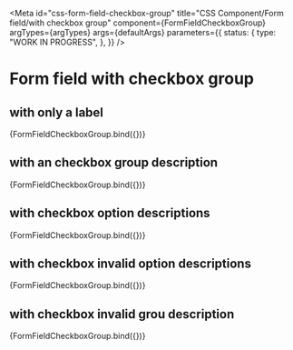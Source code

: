 <!-- @license CC0-1.0 -->


<Meta
  id="css-form-field-checkbox-group"
  title="CSS Component/Form field/with checkbox group"
  component={FormFieldCheckboxGroup}
  argTypes={argTypes}
  args={defaultArgs}
  parameters={{
    status: {
      type: "WORK IN PROGRESS",
    },
  }}
/>

# Form field with checkbox group

## with only a label

<Canvas>
  <Story
    name="label"
    args={{
      ...exampleArgs,
      groupId: "0128c307-ead5-40d4-9a99-c91aa6fa4a99",
      groupLabel: "Hoe wil je dat wij contact opnemen?",
      options: [
        {
          id: "a374296c-669e-45d0-a26d-e62e959958dd",
          name: "phone",
          value: "true",
          label: "Telefoon",
          checked: true,
        },
        {
          id: "714205e8-d33b-40d8-9721-e2ea71c62a20",
          name: "email",
          value: "true",
          label: "E-mail",
        },
        {
          id: "67fa8ea7-6b75-4049-ae4f-ebaa816e4c35",
          name: "mail",
          value: "true",
          label: "Brief",
        },
      ],
    }}
  >
    {FormFieldCheckboxGroup.bind({})}
  </Story>
</Canvas>

## with an checkbox group description

<Canvas>
  <Story
    name="group description"
    args={{
      ...exampleArgs,
      groupId: "d7218515-bf54-45c1-ba57-a72af5d7fd42",
      groupDescription: "Kies één of meerdere opties.",
      groupLabel: "Hoe wil je dat wij contact opnemen?",
      options: [
        {
          id: "2a5524f5-6ee8-4be1-90a1-87d0d619d2ee",
          name: "phone",
          value: "true",
          label: "Telefoon",
          checked: true,
        },
        {
          id: "1fe84cc2-16fc-4e9b-9498-856583652181",
          name: "email",
          value: "true",
          label: "E-mail",
        },
        {
          id: "96493bfe-2caa-4cb3-80ce-a4a46fc69c10",
          name: "mail",
          value: "true",
          label: "Brief",
        },
      ],
    }}
  >
    {FormFieldCheckboxGroup.bind({})}
  </Story>
</Canvas>

## with checkbox option descriptions

<Canvas>
  <Story
    name="option description"
    args={{
      ...exampleArgs,
      groupId: "764bacdd-94b4-4774-be40-89e9e5f82c19",
      groupLabel: "Hoe wil je dat wij contact opnemen?",
      options: [
        {
          id: "28a9109b-eb9c-4119-abaa-02d09e8f359b",
          name: "phone",
          value: "true",
          label: "Telefoon",
          description: "We bellen je op (085) 555 0000",
          checked: true,
        },
        {
          id: "3bdeeba2-199f-44e9-9184-ed8dbfb2fc37",
          name: "email",
          description: "Web mailen je op info@example.com",
          value: "true",
          label: "E-mail",
        },
        {
          id: "2bb862c1-114e-4529-975e-1776df23f055",
          name: "mail",
          value: "true",
          label: "Brief",
          description: "Je ontvangt een brief op Stadhuisplein 1, Amsterdam",
        },
      ],
    }}
  >
    {FormFieldCheckboxGroup.bind({})}
  </Story>
</Canvas>

## with checkbox invalid option descriptions

<Canvas>
  <Story
    name="option invalid"
    args={{
      ...exampleArgs,
      groupId: "73a3f2c1-00e7-48b8-9ebb-1f51b6550f42",
      groupLabel: "Hoe wil je dat wij contact opnemen?",
      options: [
        {
          checked: true,
          id: "c0972ecc-6eef-4bf9-80ab-c535fc0229b5",
          invalid: true,
          invalidDescription: "Wij hebben geen telefoonnumer van je. Vul eerst je profiel aan.",
          label: "Telefoon",
          name: "phone",
          value: "true",
        },
        {
          checked: true,
          id: "714d33fd-4cc4-4113-9887-4c38e77a6532",
          invalid: true,
          invalidDescription: "Wij hebben geen e-mailadres van je. Vul eerst je profiel aan.",
          label: "E-mail",
          name: "email",
          value: "true",
        },
        {
          checked: true,
          id: "10ee620a-af7e-4c67-9f6d-5519b3c45c6d",
          invalid: true,
          invalidDescription: "Wij hebben geen postadres van je. Vul eerst je profiel aan.",
          label: "Brief",
          name: "mail",
          value: "true",
        },
      ],
    }}
  >
    {FormFieldCheckboxGroup.bind({})}
  </Story>
</Canvas>

## with checkbox invalid grou description

<Canvas>
  <Story
    name="group invalid"
    args={{
      ...exampleArgs,
      groupId: "707b7bd8-d476-472c-ac9d-3c1a4caac4c2",
      groupLabel: "Hoe wil je dat wij contact opnemen?",
      groupInvalid: true,
      groupInvalidDescription: "Fout: je hebt geen keuze gemaakt. Kies één of meerdere opties.",
      options: [
        {
          id: "80d14d58-bc99-4c53-824e-36473d6506c7",
          label: "Telefoon",
          name: "phone",
          value: "true",
        },
        {
          id: "0b4aea63-ec5b-4259-b008-ba8eaf8b03e3",
          label: "E-mail",
          name: "email",
          value: "true",
        },
        {
          id: "9360080d-3a48-444d-bc2c-1cd1a40940f9",
          label: "Brief",
          name: "mail",
          value: "true",
        },
      ],
    }}
  >
    {FormFieldCheckboxGroup.bind({})}
  </Story>
</Canvas>
